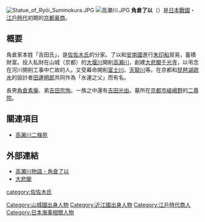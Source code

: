 {{japanese|japanese=角倉 了以|kana=すみのくら りょうい|romaji=Suminokura Ryōi}}
[[File:Statue_of_Ryōi_Suminokura.JPG|thumb]]
[[File:高瀬川.JPG|thumb]]
'''角倉了以'''（{{bd|1554年||1614年|8月17日|catIdx=Suminokura Ryoi}}）是[[日本|日本]][[戰國時代_(日本)|戰國]]・[[江戶時代|江戶時代]]初期的[[京都|京都]][[豪商|豪商]]。

== 概要 ==
角倉家本姓「吉田氏」，是[[佐佐木氏|佐佐木氏]]的分家。了以和[[大越|安南國]]進行[[朱印船|朱印船]]貿易，蓄積財富。投入私財在山城（京都）的[[桂川_(淀川水系)|大堰川]]開削[[高瀨川_(京都府)|高瀨川]]，創建[[千光寺_(京都市)|大悲閣千光寺]]，以弔念在河川開削工事中亡故的人。又受幕命開削[[富士川|富士川]]、[[天龍川|天龍川]]等。在京都和[[琵琶湖疏水|琵琶湖疏水]]的設計者[[田邊朔郎|田邊朔郎]]共同作為「水運之父」而有名。

長男[[角倉素庵|角倉素庵]]、弟[[吉田宗恂|吉田宗恂]]。一族之中還有[[吉田光由|吉田光由]]。墓所在[[京都市|京都市]][[嵯峨野|嵯峨野]]的[[二尊院|二尊院]]。

== 關連項目 ==
*[[高瀨川二條苑|高瀨川二條苑]]

== 外部連結 ==
*[http://inoues.net/club/suminokura_ryoui.html 高瀬川物語 - 角倉了以] {{Wayback|url=http://inoues.net/club/suminokura_ryoui.html |date=20200711025206 }}
*[http://daihikaku.jp/ 大悲閣] {{Wayback|url=http://daihikaku.jp/ |date=20200722170705 }}

{{DEFAULTSORT:Suminokura Ryoi}}
[[Category:山城國出身人物|Category:山城國出身人物]]
[[Category:近江國出身人物|Category:近江國出身人物]]
[[Category:江戶時代商人|Category:江戶時代商人]]
[[Category:日本海事相關人物|Category:日本海事相關人物]]
[[category:佐佐木氏|category:佐佐木氏]]